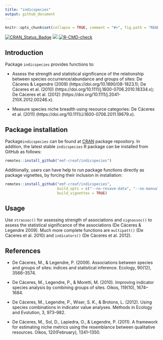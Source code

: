 ```yaml
---
title: "indicspecies"
output: github_document
---
```


```r

knitr::opts_chunk$set(collapse = TRUE, comment = "#>", fig.path = "README-")
```

  [![CRAN\_Status\_Badge](http://www.r-pkg.org/badges/version/indicspecies)](https://cran.r-project.org/package=indicspecies)
  [![](https://cranlogs.r-pkg.org/badges/indicspecies)](https://cran.rstudio.com/web/packages/indicspecies/index.html)
  [![R-CMD-check](https://github.com/emf-creaf/indicspecies/workflows/R-CMD-check/badge.svg)](https://github.com/emf-creaf/indicspecies/actions)

## Introduction
Package `indicspecies` provides functions to:

* Assess the strength and statistical significance of the relationship between species occurrence/abundance and groups of sites: De Cáceres & Legendre (2009) (https://doi.org/10.1890/08-1823.1); De Cáceres et al. (2010) (https://doi.org/10.1111/j.1600-0706.2010.18334.x); De Cáceres et al. (2012) (https://doi.org/10.1111/j.2041-210X.2012.00246.x).

* Measure species niche breadth using resource categories: De Cáceres et al. (2011) (https://doi.org/10.1111/J.1600-0706.2011.19679.x).

## Package installation

Package`indicspecies` can be found at [CRAN](https://cran.r-project.org/) package repository. In addition, the latest stable `indicspecies` R package can be installed from GitHub as follows:

```r
remotes::install_github("emf-creaf/indicspecies")
```

Additionally, users can have help to run package functions directly as package vignettes, by forcing their inclusion in installation: 
```r
remotes::install_github("emf-creaf/indicspecies", 
                        build_opts = c("--no-resave-data", "--no-manual"),
                        build_vignettes = TRUE)
```

## Usage

Use `strassoc()` for assessing strength of associations and `signassoc()` to assess the statistical significance of the associations (De Cáceres & Legendre 2009). Much more complete functions are `multipatt()` (De Cáceres et al. 2010) and `indicators()` (De Cáceres et al. 2012). 

## References

+ De Cáceres, M., & Legendre, P. (2009). Associations between species and groups of sites: indices and statistical inference. Ecology, 90(12), 3566–3574.

+ De Cáceres, M., Legendre, P., & Moretti, M. (2010). Improving indicator species analysis by combining groups of sites. Oikos, 119(10), 1674–1684. 

+ De Cáceres, M., Legendre, P., Wiser, S. K., & Brotons, L. (2012). Using species combinations in indicator value analyses. Methods in Ecology and Evolution, 3, 973–982. 
+ De Cáceres, M., Sol, D., Lapiedra, O., & Legendre, P. (2011). A framework for estimating niche metrics using the resemblance between qualitative resources. Oikos, 120(February), 1341–1350. 
